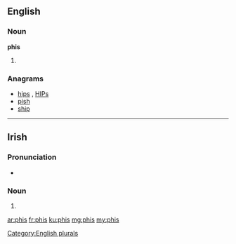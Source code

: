 ==English==

===Noun===
'''phis'''

# {{plural of|phi}}

===Anagrams===
* [[hips#English|hips]] , [[HIPs#English|HIPs]]
* [[pish#English|pish]]
* [[ship#English|ship]]

[[Category:English plurals]]

----
==Irish==

===Pronunciation===
* {{IPA|[fʲɪʃ]|lang=ga}}

===Noun===
{{head|ga|noun form|g=f}}

# {{mutation of|pis|lang=ga}}

[[ar:phis]]
[[fr:phis]]
[[ku:phis]]
[[mg:phis]]
[[my:phis]]